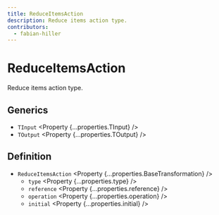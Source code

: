 ```yaml
---
title: ReduceItemsAction
description: Reduce items action type.
contributors:
  - fabian-hiller
---
```



# ReduceItemsAction

Reduce items action type.

## Generics

- `TInput` <Property {...properties.TInput} />
- `TOutput` <Property {...properties.TOutput} />

## Definition

- `ReduceItemsAction` <Property {...properties.BaseTransformation} />
  - `type` <Property {...properties.type} />
  - `reference` <Property {...properties.reference} />
  - `operation` <Property {...properties.operation} />
  - `initial` <Property {...properties.initial} />
